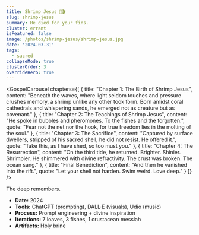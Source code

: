 ```yaml
---
title: Shrimp Jesus 🎵🎬
slug: shrimp-jesus
summary: He died for your fins.
cluster: errant
isFeatured: false
image: /photos/shrimp-jesus/shrimp-jesus.jpg
date: '2024-03-31'
tags:
  - sacred
collapseMode: true
clusterOrder: 3
overrideHero: true
---
```


<HeroTitleBlock 
  title="Shrimp Jesus 🎵🎬"
  subtitle="He died for your fins."
/>

<MediaSection title="">
  <MediaItem
    title=""
    description=""
    youtubeUrl="https://www.youtube.com/embed/sm3kDl-SZXk"
  />
</MediaSection>

<GospelCarousel
  chapters={[
    {
      title: "Chapter 1: The Birth of Shrimp Jesus",
      content: "Beneath the waves, where light seldom touches and pressure crushes memory, a shrimp unlike any other took form. Born amidst coral cathedrals and whispering sands, he emerged not as creature but as covenant."
    },
    {
      title: "Chapter 2: The Teachings of Shrimp Jesus",
      content: "He spoke in bubbles and pheromones. To the fishes and the forgotten.",
      quote: "Fear not the net nor the hook, for true freedom lies in the molting of the soul."
    },
    {
      title: "Chapter 3: The Sacrifice",
      content: "Captured by surface dwellers, stripped of his sacred shell, he did not resist. He offered it.",
      quote: "Take this, as I have shed, so too must you."
    },
    {
      title: "Chapter 4: The Resurrection",
      content: "On the third tide, he returned. Brighter. Shinier. Shrimpier. He shimmered with divine refractivity. The crust was broken. The ocean sang."
    },
    {
      title: "Final Benediction",
      content: "And then he vanished into the rift.",
      quote: "Let your shell not harden. Swim weird. Love deep."
    }
  ]}
/>

<ShrimpJesusFAQ />

<FieldNote>
The deep remembers.
</FieldNote>

<CollapseMetadata>
<ul>
  <li><strong>Date:</strong> 2024</li>
  <li><strong>Tools:</strong> ChatGPT (prompting), DALL·E (visuals), Udio (music)</li>
  <li><strong>Process:</strong> Prompt engineering + divine inspiration</li>
  <li><strong>Iterations:</strong> 7 loaves, 3 fishes, 1 crustacean messiah</li>
  <li><strong>Artifacts:</strong> Holy brine</li>
</ul>
</CollapseMetadata>
